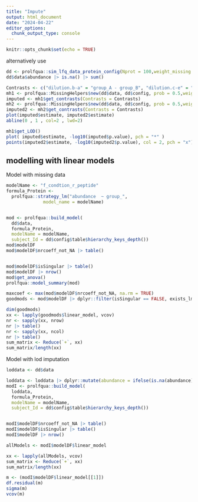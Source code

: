 ```yaml
---
title: "Impute"
output: html_document
date: "2024-04-22"
editor_options: 
  chunk_output_type: console
---
```


```r
knitr::opts_chunk$set(echo = TRUE)
```


alternatively use

```r
dd <- prolfqua::sim_lfq_data_protein_config(Nprot = 100,weight_missing = 2)
dd$data$abundance |> is.na() |> sum()

Contrasts <- c("dilution.b-a" = "group_A - group_B", "dilution.c-e" = "group_A - group_Ctrl")
mh1 <- prolfqua::MissingHelpers$new(dd$data, dd$config, prob = 0.5,weighted = TRUE)
imputed <- mh1$get_contrasts(Contrasts = Contrasts)
mh2 <- prolfqua::MissingHelpers$new(dd$data, dd$config, prob = 0.5,weighted = FALSE)
imputed2 <- mh2$get_contrasts(Contrasts = Contrasts)
plot(imputed$estimate, imputed2$estimate)
abline(0 , 1 , col=2 , lwd=2)

mh1$get_LOD()
plot( imputed$estimate, -log10(imputed$p.value), pch = "*" )
points(imputed2$estimate, -log10(imputed2$p.value), col = 2, pch = "x")

```




## modelling with linear models


Model with missing data

```r
modelName <- "f_condtion_r_peptide"
formula_Protein <-
  prolfqua::strategy_lm("abundance  ~ group_",
              model_name = modelName)


mod <- prolfqua::build_model(
  dd$data,
  formula_Protein,
  modelName = modelName,
  subject_Id = dd$config$table$hierarchy_keys_depth())
mod$modelDF
mod$modelDF$nrcoeff_not_NA |> table()


mod$modelDF$isSingular |> table()
mod$modelDF |> nrow()
mod$get_anova()
prolfqua::model_summary(mod)

maxcoef <- max(mod$modelDF$nrcoeff_not_NA, na.rm = TRUE)
goodmods <- mod$modelDF |> dplyr::filter(isSingular == FALSE, exists_lmer == TRUE, nrcoeff_not_NA == maxcoef)

dim(goodmods)
xx <- lapply(goodmods$linear_model, vcov)
nr <- sapply(xx, nrow)
nr |> table()
nr <- sapply(xx, ncol)
nr |> table()
sum_matrix <- Reduce(`+`, xx)
sum_matrix/length(xx)


```

Model with lod imputation

```r
loddata <- dd$data

loddata <- loddata |> dplyr::mutate(abundance = ifelse(is.na(abundance), mh1$get_LOD(), abundance))
modI <- prolfqua::build_model(
  loddata,
  formula_Protein,
  modelName = modelName,
  subject_Id = dd$config$table$hierarchy_keys_depth())


modI$modelDF$nrcoeff_not_NA |> table()
modI$modelDF$isSingular |> table()
modI$modelDF |> nrow()

allModels <- modI$modelDF$linear_model

xx <- lapply(allModels, vcov)
sum_matrix <- Reduce(`+`, xx)
sum_matrix/length(xx)


```


```r
m <- (modI$modelDF$linear_model[[1]])
df.residual(m)
sigma(m)
vcov(m)

```

